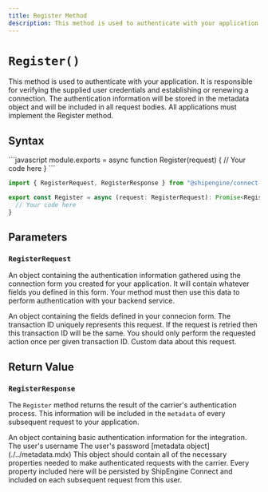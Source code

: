 ```yaml
---
title: Register Method
description: This method is used to authenticate with your application.
---
```



`Register()`
===========================
This method is used to authenticate with your application. It is responsible for verifying the supplied user credentials and establishing or
  renewing a connection. The authentication information will be stored in the metadata object and will be included in all request bodies.
  All applications must implement the Register method.


Syntax
-----------------------------------------------
<CodeWrapper>
```javascript
module.exports = async function Register(request) {
  // Your code here
}
```

```typescript
import { RegisterRequest, RegisterResponse } from "@shipengine/connect-carrier-api";

export const Register = async (request: RegisterRequest): Promise<RegisterResponse> => {
  // Your code here
}
```
</CodeWrapper>



Parameters
-----------------------------------------------

### `RegisterRequest`
An object containing the authentication information gathered using the connection form you created for your application.
 It will contain whatever fields you defined in this form. Your method must then use this data to perform authentication with your backend service.

<Reference>

  <Field name="registration_info" type="object" nullable={false}>
    <Description>
      An object containing the fields defined in your connecion form.
    </Description>
  </Field>

  <Field name="transaction_id" type="string" nullable={false}>
    <Description>
      The transaction ID uniquely represents this request. If the request is retried then this transaction ID will be the same. You should only perform the requested action once per given transaction ID.
    </Description>
  </Field>

  <Field name="metadata" type="object" nullable={true}>
    <Description>
      Custom data about this request.
    </Description>
  </Field>

</Reference>


Return Value
-----------------------------------------------
### `RegisterResponse`
The `Register` method returns the result of the carrier's authentication process.
 This information will be included in the `metadata` of every subsequent request to your application.

<Reference>

  <Field name="credentials" type="object" required={true}>
    <Description>
      An object containing basic authentication information for the integration.
    </Description>
  </Field>

  <Field name="credentials.username" type="string" required={true}>
    <Description>
      The user's username
    </Description>
  </Field>

  <Field name="credentials.password" type="string" required={true}>
    <Description>
      The user's password
    </Description>
  </Field>

  <Field name="metadata" required={true}>
    <Type>
      [metadata object](./../metadata.mdx)
    </Type>
    <Description>
      This object should contain all of the necessary properties needed to make authenticated requests with the carrier.
      Every property included here will be persisted by ShipEngine Connect and included on each subsequent request from this user.
    </Description>
  </Field>

</Reference>
